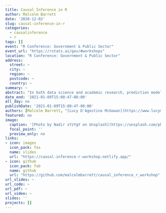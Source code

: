 ```yaml
---
title: Causal Inference in R
author: Malcolm Barrett
date: '2020-12-02'
slug: causal-inference-in-r
categories:
  - causalinference
  - r
tags: []
event: "R Conference: Government & Public Sector"
event_url: "https://rstats.ai/gov/#workshops"
location: "R Conference: Government & Public Sector"
address:
  street: ~
  city: ~
  region: ~
  postcode: ~
  country: ~
summary: ~
abstract: "In both data science and academic research, prediction modeling is often not enough; to answer many questions, we need to approach them causally. In this workshop, we’ll teach the essential elements of answering causal questions in R through causal diagrams, and causal modeling techniques such as propensity scores, inverse probability weighting, and g-computation. We’ll also show that by distinguishing predictive models from causal models, we can better take advantage of both tools; prediction modeling plays a role in establishing many causal models, such as propensity scores and g-computation. You’ll be able to use the tools you already know--the tidyverse, regression models, and more--to answer the questions that are important to your work."
date_end: '2021-01-09T15:00:47-08:00'
all_day: no
publishDate: '2021-01-09T15:00:47-08:00'
authors: [Malcolm Barrett, "[Lucy D'Agostino McGowan](https://www.lucymcgowan.com/)"]
featured: no
image:
  caption: '[Photo by Nadir sYzYgY on Unsplash](https://unsplash.com/photos/wc3jFFQxo8k)'
  focal_point: ''
  preview_only: no
links:
- icon: images
  icon_pack: fas
  name: slides
  url: "https://causal-inference-r-workshop.netlify.app/"
- icon: github
  icon_pack: fab
  name: github
  url: "https://github.com/malcolmbarrett/causal_inference_r_workshop"
url_slides: ~
url_code: ~
url_pdf: ~
url_video: ~
slides: ''
projects: []
---
```

